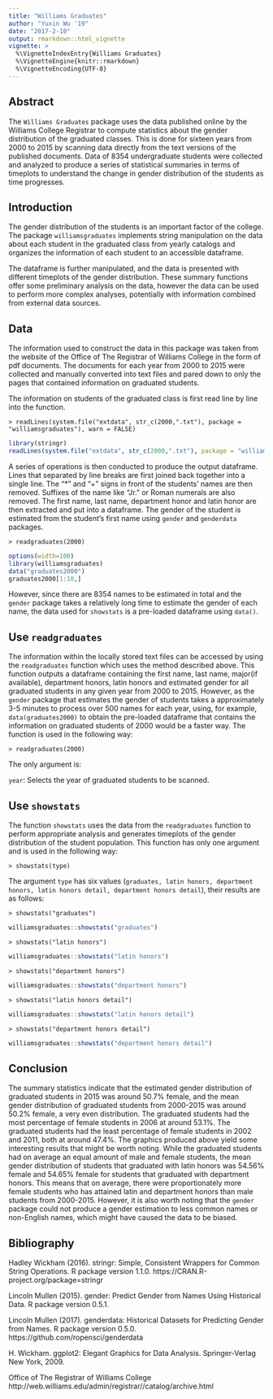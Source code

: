 ---
title: "Williams Graduates"
author: "Yuxin Wu '19"
date: "2017-2-10"
output: rmarkdown::html_vignette
vignette: >
  %\VignetteIndexEntry{Williams Graduates}
  %\VignetteEngine{knitr::rmarkdown}
  %\VignetteEncoding{UTF-8}
---
## Abstract

 The `Williams Graduates` package uses the data published online by the Williams College Registrar to compute statistics about the gender distribution of the graduated classes. This is done for sixteen years from 2000 to 2015 by scanning data directly from the text versions of the published documents. Data of 8354 undergraduate students were collected and analyzed to produce a series of statistical summaries in terms of timeplots to understand the change in gender distribution of the students as time progresses.

## Introduction

The gender distribution of the students is an important factor of the college. The package `williamsgraduates` implements string manipulation on the data about each student in the graduated class from yearly catalogs and organizes the information of each student to an accessible dataframe.

The dataframe is further manipulated, and the data is presented with different timeplots of the gender distribution. These summary functions offer some preliminary analysis on the data, however the data can be used to perform more complex analyses, potentially with information combined from external data sources.

## Data

The information used to construct the data in this package was taken from the website of the Office of The Registrar of Williams College in the form of pdf documents. The documents for each year from 2000 to 2015 were collected and manually converted into text files and pared down to only the pages that contained information on graduated students.

The information on students of the graduated class is first read line by line into the function.

`> readLines(system.file("extdata", str_c(2000,".txt"), package = "williamsgraduates"), warn = FALSE)`

```{r, echo=FALSE, fig.height=3.75, fig.width=6}
library(stringr)
readLines(system.file("extdata", str_c(2000,".txt"), package = "williamsgraduates"), warn = FALSE)[1:10]
```

A series of operations is then conducted to produce the output dataframe. Lines that separated by line breaks are first joined back together into a single line. The "*" and "+" signs in front of the students' names are then removed. Suffixes of the name like "Jr." or Roman numerals are also removed. The first name, last name, department honor and latin honor are then extracted and put into a dataframe. The gender of the student is estimated from the student's first name using `gender` and `genderdata` packages. 

`> readgraduates(2000)`

```{r, echo=FALSE, include = TRUE}
options(width=100)
library(williamsgraduates)
data("graduates2000")
graduates2000[1:10,]
```

However, since there are 8354 names to be estimated in total and the `gender` package takes a relatively long time to estimate the gender of each name, the data used for `showstats` is a pre-loaded dataframe using `data()`.

## Use `readgraduates`

The information within the locally stored text files can be accessed by using the `readgraduates` function which uses the method described above. This function outputs a dataframe containing the first name, last name, major(if available), department honors, latin honors and estimated gender for all graduated students in any given year from 2000 to 2015. However, as the `gender` package that estimates the gender of students takes a approximately 3-5 minutes to process over 500 names for each year, using, for example, `data(graduates2000)` to obtain the pre-loaded dataframe that contains the information on graduated students of 2000 would be a faster way. The function is used in the following way:

`> readgraduates(2000)`

The only argument is:

`year`: Selects the year of graduated students to be scanned.

## Use `showstats`

The function `showstats` uses the data from the `readgraduates` function to perform appropriate analysis and generates timeplots of the gender distribution of the student population. This function has only one argument and is used in the following way:

`> showstats(type)`

The argument `type` has six values (`graduates, latin honors, department honors, latin honors detail, department honors detail`), their results are as follows:

`> showstats("graduates")`

```{r, echo=FALSE, fig.height=3.75, fig.width=6}
williamsgraduates::showstats("graduates")
```

`> showstats("latin honors")`

```{r, echo=FALSE, fig.height=3.75, fig.width=6}

williamsgraduates::showstats("latin honors")
```

`> showstats("department honors")`

```{r, echo=FALSE, fig.height=3.75, fig.width=6}

williamsgraduates::showstats("department honors")
```

`> showstats("latin honors detail")`

```{r, echo=FALSE, fig.height=3.75, fig.width=6}

williamsgraduates::showstats("latin honors detail")
```

`> showstats("department honors detail")`

```{r, echo=FALSE, fig.height=3.75, fig.width=6}

williamsgraduates::showstats("department honors detail")
```

## Conclusion

The summary statistics indicate that the estimated gender distribution of graduated students in 2015 was around 50.7% female, and the mean gender distribution of graduated students from 2000-2015 was around 50.2% female, a very even distribution. The graduated students had the most percentage of female students in 2006 at around 53.1%. The graduated students had the least percentage of female students in 2002 and 2011, both at around 47.4%. The graphics produced above yield some interesting results that might be worth noting. While the graduated students had on average an equal amount of male and female students, the mean gender distribution of students that graduated with latin honors was 54.56% female and 54.65% female for students that graduated with department honors. This means that on average, there were proportionately more female students who has attained latin and department honors than male students from 2000-2015. However, it is also worth noting that the `gender` package could not produce a gender estimation to less common names or non-English names, which might have caused the data to be biased.

## Bibliography

  Hadley Wickham (2016). stringr: Simple, Consistent Wrappers for Common
  String Operations. R package version 1.1.0.
  https://CRAN.R-project.org/package=stringr

  Lincoln Mullen (2015). gender: Predict Gender from Names Using
  Historical Data. R package version 0.5.1.

  Lincoln Mullen (2017). genderdata: Historical Datasets for Predicting
  Gender from Names. R package version 0.5.0.
  https://github.com/ropensci/genderdata
  
  H. Wickham. ggplot2: Elegant Graphics for Data Analysis.
  Springer-Verlag New York, 2009.
  
  Office of The Registrar of Williams College
  http://web.williams.edu/admin/registrar//catalog/archive.html
